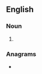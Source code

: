 ==English==

===Noun===
{{head|en|noun plural form}}

# {{plural of|papule|lang=en}}

===Anagrams===
* {{l|en|appulse}}